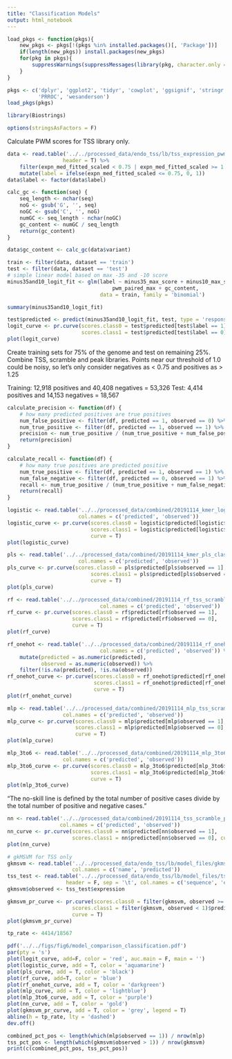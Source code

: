 ```yaml
---
title: "Classification Models"
output: html_notebook
---
```


```r
load_pkgs <- function(pkgs){
    new_pkgs <- pkgs[!(pkgs %in% installed.packages()[, 'Package'])]
    if(length(new_pkgs)) install.packages(new_pkgs)
    for(pkg in pkgs){
        suppressWarnings(suppressMessages(library(pkg, character.only = T)))
    }
}

pkgs <- c('dplyr', 'ggplot2', 'tidyr', 'cowplot', 'ggsignif', 'stringr', 'pracma',
          'PRROC', 'wesanderson')
load_pkgs(pkgs)

library(Biostrings)

options(stringsAsFactors = F)
```

Calculate PWM scores for TSS library only.

```r
data <- read.table('../../processed_data/endo_tss/lb/tss_expression_pwm_info.txt',
                  header = T) %>% 
    filter(expn_med_fitted_scaled < 0.75 | expn_med_fitted_scaled >= 1.25) %>% 
    mutate(label = ifelse(expn_med_fitted_scaled <= 0.75, 0, 1))
data$label <- factor(data$label)

calc_gc <- function(seq) {
    seq_length <- nchar(seq)
    noG <- gsub('G', '', seq)
    noGC <- gsub('C', '', noG)
    numGC <- seq_length - nchar(noGC)
    gc_content <- numGC / seq_length
    return(gc_content)
}

data$gc_content <- calc_gc(data$variant)

train <- filter(data, dataset == 'train')
test <- filter(data, dataset == 'test')
# simple linear model based on max -35 and -10 score
minus35and10_logit_fit <- glm(label ~ minus35_max_score + minus10_max_score +
                                  pwm_paired_max + gc_content,
                              data = train, family = 'binomial')

summary(minus35and10_logit_fit)
```


```r
test$predicted <- predict(minus35and10_logit_fit, test, type = 'response')
logit_curve <- pr.curve(scores.class0 = test$predicted[test$label == 1],
                        scores.class1 = test$predicted[test$label == 0], curve = T)
plot(logit_curve)
```

Create training sets for 75% of the genome and test on remaining 25%. Combine TSS,
scramble and peak libraries. Points near our threshold of 1.0 could be noisy, 
so let's only consider negatives as < 0.75 and positives as > 1.25

Training: 12,918 positives and 40,408 negatives = 53,326
Test: 4,414 positives and 14,153 negatives = 18,567 

```r
calculate_precision <- function(df) {
    # how many predicted positives are true positives
    num_false_positive <- filter(df, predicted == 1, observed == 0) %>% nrow()
    num_true_positive <- filter(df, predicted == 1, observed == 1) %>% nrow()
    precision <- num_true_positive / (num_true_positive + num_false_positive)
    return(precision)
}

calculate_recall <- function(df) {
    # how many true positives are predicted positive
    num_true_positive <- filter(df, predicted == 1, observed == 1) %>% nrow()
    num_false_negative <- filter(df, predicted == 0, observed == 1) %>% nrow()
    recall <- num_true_positive / (num_true_positive + num_false_negative)
    return(recall)
}
```

```r
logistic <- read.table('../../processed_data/combined/20191114_kmer_logistic_predictions.txt',
                       col.names = c('predicted', 'observed'))
logistic_curve <- pr.curve(scores.class0 = logistic$predicted[logistic$observed == 1],
                           scores.class1 = logistic$predicted[logistic$observed == 0],
                           curve = T)
plot(logistic_curve)
```


```r
pls <- read.table('../../processed_data/combined/20191114_kmer_pls_classification_predictions.txt',
                       col.names = c('predicted', 'observed'))
pls_curve <- pr.curve(scores.class0 = pls$predicted[pls$observed == 1],
                           scores.class1 = pls$predicted[pls$observed == 0],
                           curve = T)
plot(pls_curve)
```

```r
rf <- read.table('../../processed_data/combined/20191114_rf_tss_scramble_peak_classification_predictions.txt',
                              col.names = c('predicted', 'observed'))
rf_curve <- pr.curve(scores.class0 = rf$predicted[rf$observed == 1],
                     scores.class1 = rf$predicted[rf$observed == 0],
                     curve = T)
plot(rf_curve)
```


```r
rf_onehot <- read.table('../../processed_data/combined/20191114_rf_onehot_tss_scramble_peak_classification_predictions.txt',
                              col.names = c('predicted', 'observed')) %>% 
    mutate(predicted = as.numeric(predicted),
           observed = as.numeric(observed)) %>% 
    filter(!is.na(predicted), !is.na(observed))
rf_onehot_curve <- pr.curve(scores.class0 = rf_onehot$predicted[rf_onehot$observed == 1],
                            scores.class1 = rf_onehot$predicted[rf_onehot$observed == 0],
                            curve = T)
plot(rf_onehot_curve)
```

```r
mlp <- read.table('../../processed_data/combined/20191114_mlp_tss_scramble_peak_predictions_classification.txt',
                  col.names = c('predicted', 'observed'))
mlp_curve <- pr.curve(scores.class0 = mlp$predicted[mlp$observed == 1],
                      scores.class1 = mlp$predicted[mlp$observed == 0],
                      curve = T)
plot(mlp_curve)
```


```r
mlp_3to6 <- read.table('../../processed_data/combined/20191114_mlp_3to6mer_tss_scramble_peak_predictions_classification.txt',
                  col.names = c('predicted', 'observed'))
mlp_3to6_curve <- pr.curve(scores.class0 = mlp_3to6$predicted[mlp_3to6$observed == 1],
                           scores.class1 = mlp_3to6$predicted[mlp_3to6$observed == 0],
                           curve = T)
plot(mlp_3to6_curve)
```

"The no-skill line is defined by the total number of positive cases divide by the total number of positive and negative cases."

```r
nn <- read.table('../../processed_data/combined/20191114_tss_scramble_peak_classification_hyperparam_tuned_predictions.txt',
                 col.names = c('predicted', 'observed'))
nn_curve <- pr.curve(scores.class0 = nn$predicted[nn$observed == 1],
                     scores.class1 = nn$predicted[nn$observed == 0], curve = T)
plot(nn_curve)

```


```r
# gkMSVM for TSS only
gkmsvm <- read.table('../../processed_data/endo_tss/lb/model_files/gkmsvm_10mer_8ungapped_kernel_test_results',
                     col.names = c('name', 'predicted'))
tss_test <- read.table('../../processed_data/endo_tss/lb/model_files/tss_expression_model_format_test_genome_split.txt',
                   header = F, sep = '\t', col.names = c('sequence', 'expression'))
gkmsvm$observed <- tss_test$expression

gkmsvm_pr_curve <- pr.curve(scores.class0 = filter(gkmsvm, observed >= 1)$predicted,
                     scores.class1 = filter(gkmsvm, observed < 1)$predicted,
                     curve = T)
plot(gkmsvm_pr_curve)
```

```r
tp_rate <- 4414/18567

pdf('../../figs/fig6/model_comparison_classification.pdf')
par(pty = 's')
plot(logit_curve, add=F, color = 'red', auc.main = F, main = '')
plot(logistic_curve, add = T, color = 'aquamarine')
plot(pls_curve, add = T, color = 'black')
plot(rf_curve, add=T, color = 'blue')
plot(rf_onehot_curve, add = T, color = 'darkgreen')
plot(mlp_curve, add = T, color = 'lightblue')
plot(mlp_3to6_curve, add = T, color = 'purple')
plot(nn_curve, add = T, color = 'gold')
plot(gkmsvm_pr_curve, add = T, color = 'grey', legend = T)
abline(h = tp_rate, lty = 'dashed')
dev.off()
```

```r
combined_pct_pos <- length(which(mlp$observed == 1)) / nrow(mlp)
tss_pct_pos <- length(which(gkmsvm$observed > 1)) / nrow(gkmsvm)
print(c(combined_pct_pos, tss_pct_pos))
```


